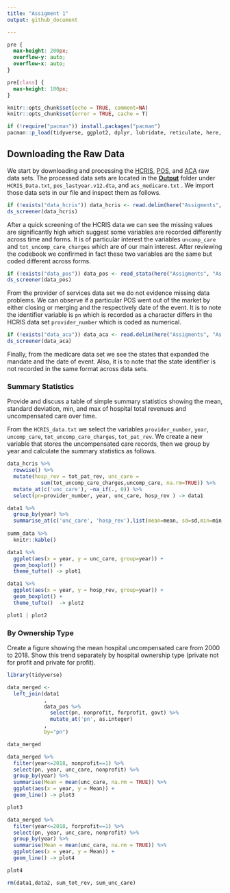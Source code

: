 ```yaml
---
title: "Assigment 1"
output: github_document

---
```

```css
pre {
  max-height: 200px;
  overflow-y: auto;
  overflow-x: auto;
}

pre[class] {
  max-height: 100px;
}
```

```r
knitr::opts_chunk$set(echo = TRUE, comment=NA)
knitr::opts_chunk$set(error = TRUE, cache = T)

if (!require("pacman")) install.packages("pacman")
pacman::p_load(tidyverse, ggplot2, dplyr, lubridate, reticulate, here, haven, descriptr, HonestDiD, did, fixest, RColorBrewer, patchwork, ggthemes)
```

## Downloading the Raw Data
We start by downloading and processing the [HCRIS](https://github.com/Nixoncandiales/Econ771/tree/main/Assigments/AS%201/Code/HCRIS), [POS](https://github.com/Nixoncandiales/Econ771/tree/main/Assigments/AS%201/Code/POS), and [ACA](https://github.com/Nixoncandiales/Econ771/tree/main/Assigments/AS%201/Code/ACA) raw data sets. The processed data sets are located in the [**Output**]((https://github.com/Nixoncandiales/Econ771/tree/main/Assigments/AS%201/Output)) folder under `HCRIS_Data.txt`, `pos_lastyear.v12.dta`, and `acs_medicare.txt` . We import those data sets in our file and inspect them as follows.

```r
if (!exists("data_hcris")) data_hcris <- read.delim(here("Assigments", "As 1", "Output", "HCRIS", "HCRIS_Data.txt"))
ds_screener(data_hcris)
```
After a quick screening of the HCRIS data we can see the missing values are significantly high which suggest some variables are recorded differently across time and forms. It is of particular interest the variables `uncomp_care` and `tot_uncomp_care_charges` which are of our main interest. After reviewing the codebook we confirmed in fact these two variables are the same but coded different across forms. 

```r
if (!exists("data_pos")) data_pos <- read_stata(here("Assigments", "As 1", "Output", "POS", "pos_lastyear.v12.dta"))
ds_screener(data_pos)
```

From the provider of services data set we do not evidence missing data problems. We can observe if a particular POS went out of the market by either closing or merging and the respectively date of the event. It is to note the identifier variable is `pn` which is recorded as a character differs in the HCRIS data set `provider_number` which is coded as numerical. 

```r
if (!exists("data_aca")) data_aca <- read.delim(here("Assigments", "As 1", "Output", "ACA", "acs_medicaid.txt"))
ds_screener(data_aca)
```

Finally, from the medicare data set we see the states that expanded the mandate and the date of event. Also, it is to note that the state identifier is not recorded in the same format across data sets.

### Summary Statistics
Provide and discuss a table of simple summary statistics showing the mean, standard deviation, min, and max of hospital total revenues and uncompensated care over time.

From the `HCRIS_data.txt` we select the variables `provider_number`, `year`, `uncomp_care`, `tot_uncomp_care_charges`, `tot_pat_rev`. We create a new variable that stores the uncompensated care records, then we group by year and calculate the summary statistics as follows.

```r
data_hcris %>% 
  rowwise() %>% 
  mutate(hosp_rev = tot_pat_rev, unc_care = 
           sum(tot_uncomp_care_charges,uncomp_care, na.rm=TRUE)) %>%
  mutate_at(c('unc_care'), ~na_if(., 0)) %>%
  select(pn=provider_number, year, unc_care, hosp_rev ) -> data1

data1 %>%
  group_by(year) %>%
  summarise_at(c('unc_care', 'hosp_rev'),list(mean=mean, sd=sd,min=min,max=max), na.rm=T) -> summ_data
  
summ_data %>% 
  knitr::kable()
```

```r
data1 %>%
  ggplot(aes(x = year, y = unc_care, group=year)) + 
  geom_boxplot() + 
  theme_tufte() -> plot1

data1 %>%
  ggplot(aes(x = year, y = hosp_rev, group=year)) + 
  geom_boxplot() + 
  theme_tufte()  -> plot2

plot1 | plot2
```


### By Ownership Type
Create a figure showing the mean hospital uncompensated care from 2000 to 2018. Show this trend separately by hospital ownership type (private not for profit and private for profit).
```r
library(tidyverse)
```

```r
data_merged <- 
  left_join(data1
            ,
            data_pos %>%
              select(pn, nonprofit, forprofit, govt) %>%
              mutate_at('pn', as.integer)
            ,
            by="pn") 
```

```r
data_merged
```

```r
data_merged %>%
  filter(year<=2018, nonprofit==1) %>%
  select(pn, year, unc_care, nonprofit) %>%
  group_by(year) %>%
  summarise(Mean = mean(unc_care, na.rm = TRUE)) %>% 
  ggplot(aes(x = year, y = Mean)) + 
  geom_line() -> plot3
```

```r
plot3
```

```r
data_merged %>%
  filter(year<=2018, forprofit==1) %>%
  select(pn, year, unc_care, nonprofit) %>%
  group_by(year) %>%
  summarise(Mean = mean(unc_care, na.rm = TRUE)) %>% 
  ggplot(aes(x = year, y = Mean)) + 
  geom_line() -> plot4
```

```r
plot4
```

```r
rm(data1,data2, sum_tot_rev, sum_unc_care)
```